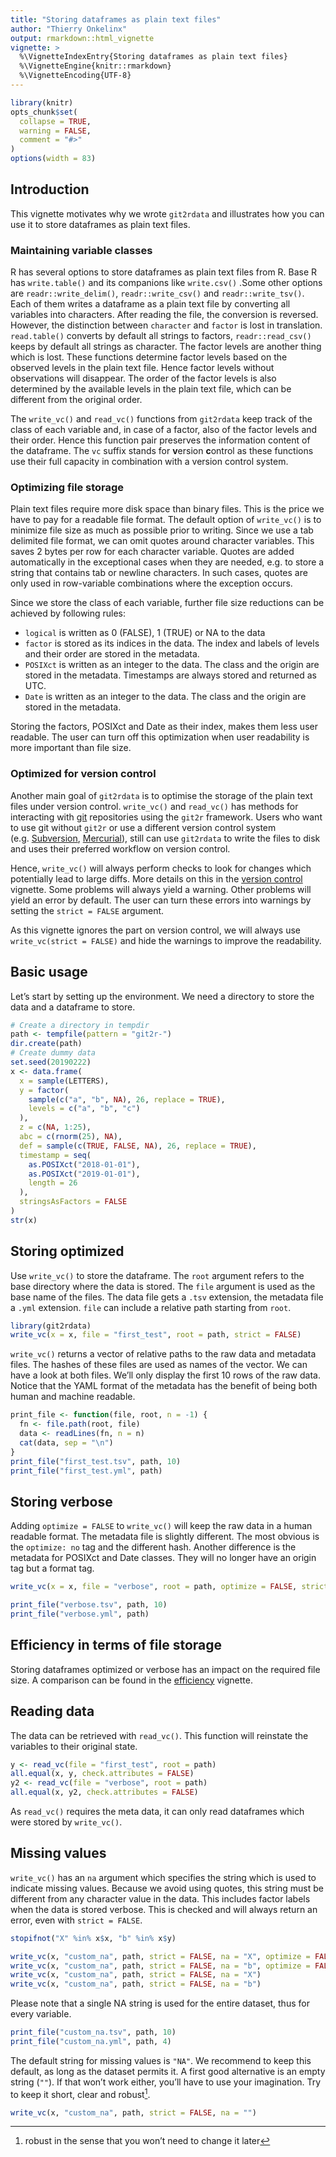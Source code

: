 ```yaml
---
title: "Storing dataframes as plain text files"
author: "Thierry Onkelinx"
output: rmarkdown::html_vignette
vignette: >
  %\VignetteIndexEntry{Storing dataframes as plain text files}
  %\VignetteEngine{knitr::rmarkdown}
  %\VignetteEncoding{UTF-8}
---
```


```r
library(knitr)
opts_chunk$set(
  collapse = TRUE,
  warning = FALSE,
  comment = "#>"
)
options(width = 83)
```

## Introduction

This vignette motivates why we wrote `git2rdata` and illustrates how you can use it to store dataframes as plain text files.

### Maintaining variable classes

R has several options to store dataframes as plain text files from R. Base R has `write.table()` and its companions like `write.csv()` .Some other options are `readr::write_delim()`, `readr::write_csv()` and `readr::write_tsv()`. Each of them writes a dataframe as a plain text file by converting all variables into characters. After reading the file, the conversion is reversed. However, the distinction between `character` and `factor` is lost in translation. `read.table()` converts by default all strings to factors, `readr::read_csv()` keeps by default all strings as character. The factor levels are another thing which is lost. These functions determine factor levels based on the observed levels in the plain text file. Hence factor levels without observations will disappear. The order of the factor levels is also determined by the available levels in the plain text file, which can be different from the original order.

The `write_vc()` and `read_vc()` functions from `git2rdata` keep track of the class of each variable and, in case of a factor, also of the factor levels and their order. Hence this function pair preserves the information content of the dataframe. The `vc` suffix stands for **v**ersion **c**ontrol as these functions use their full capacity in combination with a version control system.

### Optimizing file storage

Plain text files require more disk space than binary files. This is the price we have to pay for a readable file format. The default option of `write_vc()` is to minimize file size as much as possible prior to writing. Since we use a tab delimited file format, we can omit quotes around character variables. This saves 2 bytes per row for each character variable. Quotes are added automatically in the exceptional cases when they are needed, e.g. to store a string that contains tab or newline characters. In such cases, quotes are only used in row-variable combinations where the exception occurs.

Since we store the class of each variable, further file size reductions can be achieved by following rules:

- `logical` is written as 0 (FALSE), 1 (TRUE) or NA to the data
- `factor` is stored as its indices in the data. The index and labels of levels and their order are stored in the metadata.
- `POSIXct` is written as an integer to the data. The class and the origin are stored in the metadata. Timestamps are always stored and returned as UTC.
- `Date` is written as an integer to the data. The class and the origin are stored in the metadata.

Storing the factors, POSIXct and Date as their index, makes them less user readable. The user can turn off this optimization when user readability is more important than file size.

### Optimized for version control

Another main goal of `git2rdata` is to optimise the storage of the plain text files under version control. `write_vc()` and `read_vc()` has methods for interacting with [git](https://git-scm.com/) repositories using the `git2r` framework. Users who want to use git without `git2r` or use a different version control system (e.g. [Subversion](https://subversion.apache.org/), [Mercurial](https://www.mercurial-scm.org/)), still can use `git2rdata` to write the files to disk and uses their preferred workflow on version control. 

Hence, `write_vc()` will always perform checks to look for changes which potentially lead to large diffs. More details on this in the [version control](https://inbo.github.io/git2rdata/articles/version_control.html) vignette. Some problems will always yield a warning. Other problems will yield an error by default. The user can turn these errors into warnings by setting the `strict = FALSE` argument.

As this vignette ignores the part on version control, we will always use `write_vc(strict = FALSE)` and hide the warnings to improve the readability.

## Basic usage

Let's start by setting up the environment. We need a directory to store the data and a dataframe to store.

```r
# Create a directory in tempdir
path <- tempfile(pattern = "git2r-")
dir.create(path)
# Create dummy data
set.seed(20190222)
x <- data.frame(
  x = sample(LETTERS),
  y = factor(
    sample(c("a", "b", NA), 26, replace = TRUE),
    levels = c("a", "b", "c")
  ),
  z = c(NA, 1:25),
  abc = c(rnorm(25), NA),
  def = sample(c(TRUE, FALSE, NA), 26, replace = TRUE),
  timestamp = seq(
    as.POSIXct("2018-01-01"),
    as.POSIXct("2019-01-01"),
    length = 26
  ),
  stringsAsFactors = FALSE
)
str(x)
```

## Storing optimized

Use `write_vc()` to store the dataframe. The `root` argument refers to the base directory where the data is stored. The `file` argument is used as the base name of the files. The data file gets a `.tsv` extension, the metadata file a `.yml` extension. `file` can include a relative path starting from `root`.

```r
library(git2rdata)
write_vc(x = x, file = "first_test", root = path, strict = FALSE)
```

`write_vc()` returns a vector of relative paths to the raw data and metadata files. The hashes of these files are used as names of the vector. We can have a look at both files. We'll only display the first 10 rows of the raw data. Notice that the YAML format of the metadata has the benefit of being both human and machine readable. 

```r
print_file <- function(file, root, n = -1) {
  fn <- file.path(root, file)
  data <- readLines(fn, n = n)
  cat(data, sep = "\n")
}
print_file("first_test.tsv", path, 10)
print_file("first_test.yml", path)
```


## Storing verbose

Adding `optimize = FALSE` to `write_vc()` will keep the raw data in a human readable format. The metadata file is slightly different. The most obvious is the `optimize: no` tag and the different hash. Another difference is the metadata for POSIXct and Date classes. They will no longer have an origin tag but a format tag.

```r
write_vc(x = x, file = "verbose", root = path, optimize = FALSE, strict = FALSE)
```

```r
print_file("verbose.tsv", path, 10)
print_file("verbose.yml", path)
```

## Efficiency in terms of file storage

Storing dataframes optimized or verbose has an impact on the required file size. A comparison can be found in the [efficiency](efficiency.html#on-a-file-system) vignette.

## Reading data

The data can be retrieved with `read_vc()`. This function will reinstate the variables to their original state.

```r
y <- read_vc(file = "first_test", root = path)
all.equal(x, y, check.attributes = FALSE)
y2 <- read_vc(file = "verbose", root = path)
all.equal(x, y2, check.attributes = FALSE)
```

As `read_vc()` requires the meta data, it can only read dataframes which were stored by `write_vc()`.

## Missing values

`write_vc()` has an `na` argument which specifies the string which is used to indicate missing values. Because we avoid using quotes, this string must be different from any character value in the data. This includes factor labels when the data is stored verbose. This is checked and will always return an error, even with `strict = FALSE`.

```r
stopifnot("X" %in% x$x, "b" %in% x$y)
```

```r
write_vc(x, "custom_na", path, strict = FALSE, na = "X", optimize = FALSE)
write_vc(x, "custom_na", path, strict = FALSE, na = "b", optimize = FALSE)
write_vc(x, "custom_na", path, strict = FALSE, na = "X")
write_vc(x, "custom_na", path, strict = FALSE, na = "b")
```

Please note that a single NA string is used for the entire dataset, thus for every variable. 

```r
print_file("custom_na.tsv", path, 10)
print_file("custom_na.yml", path, 4)
```

The default string for missing values is `"NA"`. We recommend to keep this default, as long as the dataset permits it. A first good alternative is an empty string (`""`). If that won't work either, you'll have to use your imagination. Try to keep it short, clear and robust^[robust in the sense that you won't need to change it later].

```r
write_vc(x, "custom_na", path, strict = FALSE, na = "")
```
